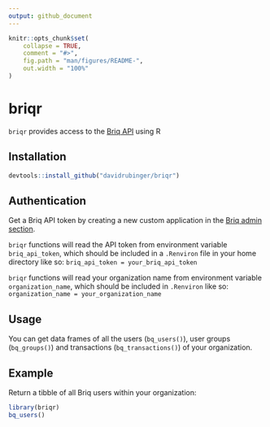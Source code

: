 ```yaml
---
output: github_document
---
```


```r
knitr::opts_chunk$set(
    collapse = TRUE,
    comment = "#>",
    fig.path = "man/figures/README-",
    out.width = "100%"
)
```

# briqr

`briqr` provides access to the [Briq API](https://briq.github.io) using R

## Installation

```r
devtools::install_github("davidrubinger/briqr")
```

## Authentication

Get a Briq API token by creating a new custom application in the
[Briq admin section](https://www.givebriq.com/app/admin/apps#custom).

`briqr` functions will read the API token from environment variable
`briq_api_token`, which should be included in a `.Renviron` file in your home
directory like so: `briq_api_token = your_briq_api_token`

`briqr` functions will read your organization name from environment variable
`organization_name`, which should be included in `.Renviron` like so: `organization_name = your_organization_name`

## Usage

You can get data frames of all the users (`bq_users()`), user groups
(`bq_groups()`) and transactions (`bq_transactions()`) of your
organization.

## Example

Return a tibble of all Briq users within your organization:

```r
library(briqr)
bq_users()
```
